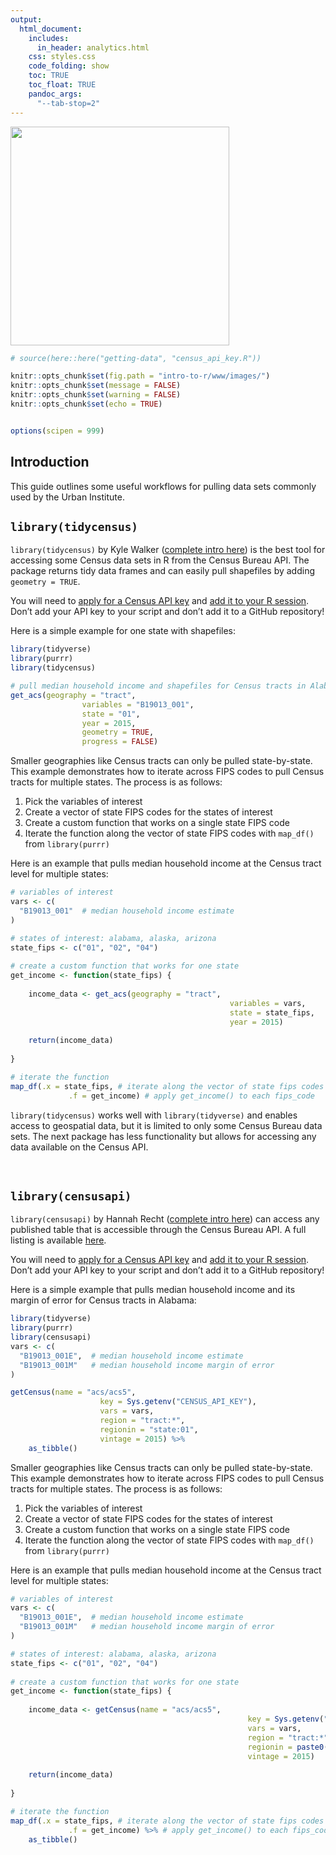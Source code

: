```yaml
---
output: 
  html_document:
    includes:
      in_header: analytics.html  	
    css: styles.css
    code_folding: show
    toc: TRUE
    toc_float: TRUE
    pandoc_args:
      "--tab-stop=2"
---
```


<link rel="stylesheet" href="//fonts.googleapis.com/css?family=Lato" />

::: {#header}
<img src="intro-to-r/images/urban-institute-logo.png" width="350"/>
:::

```r
# source(here::here("getting-data", "census_api_key.R"))
```

```r

knitr::opts_chunk$set(fig.path = "intro-to-r/www/images/")
knitr::opts_chunk$set(message = FALSE)
knitr::opts_chunk$set(warning = FALSE)
knitr::opts_chunk$set(echo = TRUE)


options(scipen = 999)
```

## Introduction

This guide outlines some useful workflows for pulling data sets commonly used by the Urban Institute.

## `library(tidycensus)`

`library(tidycensus)` by Kyle Walker ([complete intro here](https://walkerke.github.io/tidycensus/)) is the best tool for accessing some Census data sets in R from the Census Bureau API. The package returns tidy data frames and can easily pull shapefiles by adding `geometry = TRUE`.

You will need to [apply for a Census API key](https://api.census.gov/data/key_signup.html) and [add it to your R session](https://walkerke.github.io/tidycensus/articles/basic-usage.html). Don't add your API key to your script and don't add it to a GitHub repository!

Here is a simple example for one state with shapefiles:

```r
library(tidyverse)
library(purrr)
library(tidycensus)

# pull median household income and shapefiles for Census tracts in Alabama
get_acs(geography = "tract", 
				variables = "B19013_001", 
				state = "01",
				year = 2015,
				geometry = TRUE,
				progress = FALSE)
```

Smaller geographies like Census tracts can only be pulled state-by-state. This example demonstrates how to iterate across FIPS codes to pull Census tracts for multiple states. The process is as follows:

1.  Pick the variables of interest
2.  Create a vector of state FIPS codes for the states of interest
3.  Create a custom function that works on a single state FIPS code
4.  Iterate the function along the vector of state FIPS codes with `map_df()` from `library(purrr)`

Here is an example that pulls median household income at the Census tract level for multiple states:

```r
# variables of interest
vars <- c(
  "B19013_001"  # median household income estimate
)

# states of interest: alabama, alaska, arizona
state_fips <- c("01", "02", "04")
	
# create a custom function that works for one state
get_income <- function(state_fips) {
	
	income_data <- get_acs(geography = "tract", 
												 variables = vars, 
												 state = state_fips,
												 year = 2015)
	
	return(income_data)
	
}

# iterate the function
map_df(.x = state_fips, # iterate along the vector of state fips codes
			 .f = get_income) # apply get_income() to each fips_code  
```

`library(tidycensus)` works well with `library(tidyverse)` and enables access to geospatial data, but it is limited to only some Census Bureau data sets. The next package has less functionality but allows for accessing any data available on the Census API.

<br>

## `library(censusapi)`

`library(censusapi)` by Hannah Recht ([complete intro here](https://cran.r-project.org/web/packages/censusapi/vignettes/getting-started.html)) can access any published table that is accessible through the Census Bureau API. A full listing is available [here](https://api.census.gov/data.html).

You will need to [apply for a Census API key](https://api.census.gov/data/key_signup.html) and [add it to your R session](https://cran.r-project.org/web/packages/censusapi/vignettes/getting-started.html). Don't add your API key to your script and don't add it to a GitHub repository!

Here is a simple example that pulls median household income and its margin of error for Census tracts in Alabama:

```r
library(tidyverse)
library(purrr)
library(censusapi)
vars <- c(
  "B19013_001E",  # median household income estimate
  "B19013_001M"   # median household income margin of error
)

getCensus(name = "acs/acs5",
					key = Sys.getenv("CENSUS_API_KEY"),
					vars = vars, 
					region = "tract:*",
					regionin = "state:01",
					vintage = 2015) %>%
	as_tibble()
```

Smaller geographies like Census tracts can only be pulled state-by-state. This example demonstrates how to iterate across FIPS codes to pull Census tracts for multiple states. The process is as follows:

1.  Pick the variables of interest
2.  Create a vector of state FIPS codes for the states of interest
3.  Create a custom function that works on a single state FIPS code
4.  Iterate the function along the vector of state FIPS codes with `map_df()` from `library(purrr)`

Here is an example that pulls median household income at the Census tract level for multiple states:

```r
# variables of interest
vars <- c(
  "B19013_001E",  # median household income estimate
  "B19013_001M"   # median household income margin of error
)

# states of interest: alabama, alaska, arizona
state_fips <- c("01", "02", "04")
	
# create a custom function that works for one state
get_income <- function(state_fips) {
	
	income_data <- getCensus(name = "acs/acs5", 
													 key = Sys.getenv("CENSUS_API_KEY"),
													 vars = vars, 
													 region = "tract:*",
													 regionin = paste0("state:", state_fips),
													 vintage = 2015)
	
	return(income_data)
	
}

# iterate the function
map_df(.x = state_fips, # iterate along the vector of state fips codes
			 .f = get_income) %>% # apply get_income() to each fips_code  
	as_tibble() 
```
